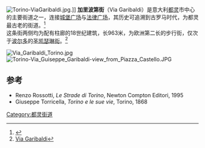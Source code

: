 [[File:Torino-ViaGaribaldi.jpg|thumb]].]]
'''加里波第街'''（Via Garibaldi）是意大利[[都灵|都灵]]市中心的主要街道之一，连接[[城堡广场_(都灵)|城堡广场]]与[[法律广场|法律广场]]，其历史可追溯到古罗马时代，为都灵最古老的街道。<ref>{{cite book|author=Giuseppe Torricella|title=Torino e le sue vie|location=Torino|year=1868|page=98-99}}</ref><br />
这条街两侧均为配有柱廊的18世纪建筑，长963米，为欧洲第二长的步行街，仅次于[[波尔多|波尔多]]的[[圣凯瑟琳街_(波尔多)|圣凯瑟琳街]]。<ref>[http://www.lastampa.it/_web/cmstp/tmplrubriche/blog/grubrica.asp?ID_blog=151&ID_articolo=38&ID_sezione=315&sezione= Via Garibaldi]{{Dead link|date=2019年10月 |bot=InternetArchiveBot |fix-attempted=yes }}</ref>

[[File:Via_Garibaldi_Torino.jpg|thumb]]
[[File:Torino-Via_Guiseppe_Garibaldi-view_from_Piazza_Castello.JPG|thumb]]

== 参考 ==
<references/>
* Renzo Rossotti, ''Le Strade di Torino'', Newton Compton Editori, 1995
* Giuseppe Torricella, ''Torino e le sue vie'', Torino, 1868
[[Category:都灵街道|Category:都灵街道]]